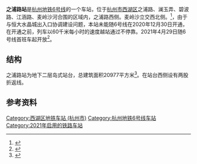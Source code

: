 {{Infobox station
|name = 之浦路站
|eng_name = Zhipu Road Station
|former = 之江海洋公园站（工程名）
|linecolour = {{杭州地铁颜色|6|s}}
|image = 202012306号线列车快速通过之浦路站.gif
|caption = 6号线列车快速通过之浦路站不停车
|code = 
|address = {{CHN}}[[浙江省|浙江省]][[杭州市|杭州市]][[西湖区_(杭州市)|西湖区]]<br/>[[转塘街道|转塘街道]]之浦路澜玉弄口
|coordinates = {{coord|30.160205|120.102836|display=inline,title}}
|structure = 地下车站
|interchange = 
|hall = 地下站厅
|line = {{杭州地铁路线标志|6|full}}
|opened = 2021年4月29日
|platform = 1个岛式站台
|exits = 4个
|first = 
|last = 
|adjacent = 
{{Adjacent stations|system=HZM
|line1=6|left1=枫桦西路|right1=西浦路
}}
|route_map=
}}
'''之浦路站'''是[[杭州地铁6号线|杭州地铁6号线]]的一个车站，位于[[杭州市西湖区|杭州市西湖区]]之浦路、澜玉弄、碧波路、江涵路、麦岭沙河合围的区域内，之浦路西侧。麦岭沙立交西北侧。<ref >{{cite web |url=http://hznews.hangzhou.com.cn/chengshi/content/2013-12/18/content_5006059.htm |language= |title=杭州地铁二期建设规划有两个重要变化 |publisher=杭州网 |date=2013-12-18 |accessdate= |archive-date=2013-12-19 |archive-url=https://web.archive.org/web/20131219010335/http://hznews.hangzhou.com.cn/chengshi/content/2013-12/18/content_5006059.htm |dead-url=no }}</ref>，由于与恒大水晶城出入口协调建设问题，本站未能随6号线在2020年12月30日开通，在开通之前，列车以60千米每小时的速度越站通过不停靠。2021年4月29日随6号线首班车起开放<ref>{{Cite news|title=杭州地铁6号线之浦路站开站投入运营|url=https://hznews.hangzhou.com.cn/chengshi/content/2021-04/29/content_7956100.htm|publisher=杭州网|date=2021-04-29|accessdate=2021-04-29|archive-date=2021-04-29|archive-url=https://web.archive.org/web/20210429140323/https://hznews.hangzhou.com.cn/chengshi/content/2021-04/29/content_7956100.htm}}</ref>。

==结构==
之浦路站为地下二层岛式站台，总建筑面积20977平方米<ref>{{cite web |title=浙江大成中标杭州地铁6号线一期工程SG6-5标段之江海洋公园站工程 |url=http://www.cnzgc.com/News_Detail.aspx?ID=8085 |website=浙建集团 |accessdate=2019-04-23 |archive-date=2019-09-21 |archive-url=https://web.archive.org/web/20190921144355/http://www.cnzgc.com/News_Detail.aspx?ID=8085 |dead-url=no }}</ref>。在站台西侧设有两股折返线。

== 参考资料 ==
{{reflist}}
{{杭州地铁6号线}}

[[Category:西湖区地铁车站_(杭州市)|Category:西湖区地铁车站 (杭州市)]]
[[Category:杭州地铁6号线车站|Category:杭州地铁6号线车站]]
[[Category:2021年启用的铁路车站|Category:2021年启用的铁路车站]]